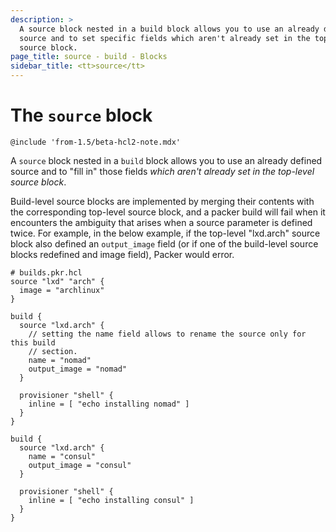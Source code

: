 ```yaml
---
description: >
  A source block nested in a build block allows you to use an already defined
  source and to set specific fields which aren't already set in the top-level 
  source block.
page_title: source - build - Blocks
sidebar_title: <tt>source</tt>
---
```


# The `source` block

`@include 'from-1.5/beta-hcl2-note.mdx'`

A `source` block nested in a `build` block allows you to use an already defined
source and to "fill in" those fields _which aren't already set in the top-level 
source block_. 

Build-level source blocks are implemented by merging their contents with the 
corresponding top-level source block, and a packer build will fail when it 
encounters the ambiguity that arises when a source parameter is defined twice. 
For example, in the below example, if the top-level "lxd.arch" source block 
also defined an `output_image` field (or if one of the build-level source blocks 
redefined and image field), Packer would error.

```hcl
# builds.pkr.hcl
source "lxd" "arch" {
  image = "archlinux"
}

build {
  source "lxd.arch" {
    // setting the name field allows to rename the source only for this build
    // section.
    name = "nomad"
    output_image = "nomad"
  }

  provisioner "shell" {
    inline = [ "echo installing nomad" ]
  }
}

build {
  source "lxd.arch" {
    name = "consul"
    output_image = "consul"
  }

  provisioner "shell" {
    inline = [ "echo installing consul" ]
  }
}
```
